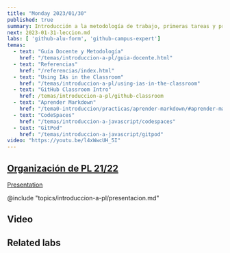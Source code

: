 ```yaml
---
title: "Monday 2023/01/30"
published: true
summary: Introducción a la metodología de trabajo, primeras tareas y prácticas, bibliografía, sistema de evaluación, TFA, etc.
next: 2023-01-31-leccion.md
labs: [ 'github-alu-form', 'github-campus-expert']
temas: 
  - text: "Guía Docente y Metodología"
    href: "/temas/introduccion-a-pl/guia-docente.html"
  - text: "Referencias"
    href: "/referencias/index.html"
  - text: "Using IAs in the Classroom"
    href: "/temas/introduccion-a-pl/using-ias-in-the-classroom"
  - text: "GitHub Classroom Intro"
    href: /temas/introduccion-a-pl/github-classroom
  - text: "Aprender Markdown"
    href: "/tema0-introduccion/practicas/aprender-markdown/#aprender-markdown"
  - text: "CodeSpaces"
    href: "/temas/introduccion-a-javascript/codespaces"
  - text: "GitPod"
    href: "/temas/introduccion-a-javascript/gitpod"
video: "https://youtu.be/l4xWwcUH_5I"
---
```


## [Organización de  PL 21/22](/temas/introduccion-a-pl/guia-docente.html)

[Presentation](/)

@include "topics/introduccion-a-pl/presentacion.md"

## Video


## Related labs

